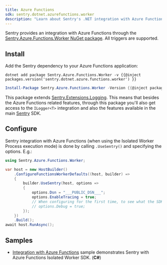 ```yaml
---
title: Azure Functions
sdk: sentry.dotnet.azurefunctions.worker
description: "Learn about Sentry's .NET integration with Azure Functions (Isolated Worker)."
---
```


Sentry provides an integration with Azure Functions through the [Sentry.Azure.Functions.Worker NuGet package](https://www.nuget.org/packages/Sentry.Azure.Functions.Worker).
All triggers are supported.

## Install

Add the Sentry dependency to your Azure Functions application:

```shell {tabTitle:.NET Core CLI}
dotnet add package Sentry.Azure.Functions.Worker -v {{@inject packages.version('sentry.dotnet.azure.functions.worker') }}
```

```powershell {tabTitle:Package Manager}
Install-Package Sentry.Azure.Functions.Worker -Version {{@inject packages.version('sentry.dotnet.azure.functions.worker') }}
```

This package extends [Sentry.Extensions.Logging](/platforms/dotnet/guides/extensions-logging/). This means that besides the Azure Functions related features, through this package you'll also get access to the `ILogger<T>` integration and also the features available in the main [Sentry](/platforms/dotnet/) SDK.

## Configure

Sentry integration with Azure Functions (when using the Isolated Worker Process execution mode) is done by calling `.UseSentry()` and specifying the options. E.g.:

<SignInNote />

```csharp
using Sentry.Azure.Functions.Worker;

var host = new HostBuilder()
    .ConfigureFunctionsWorkerDefaults((host, builder) =>
    {
        builder.UseSentry(host, options =>
        {
            options.Dsn = "___PUBLIC_DSN___";
            options.EnableTracing = true;
            // When configuring for the first time, to see what the SDK is doing:
            // options.Debug = true;
        });
    })
    .Build();
await host.RunAsync();
```

## Samples

- [Integration with Azure Functions](https://github.com/getsentry/sentry-dotnet/tree/main/src/Sentry.Azure.Functions.Worker) sample demonstrates Sentry with Azure Functions Isolated Worker SDK. (**C#**)

